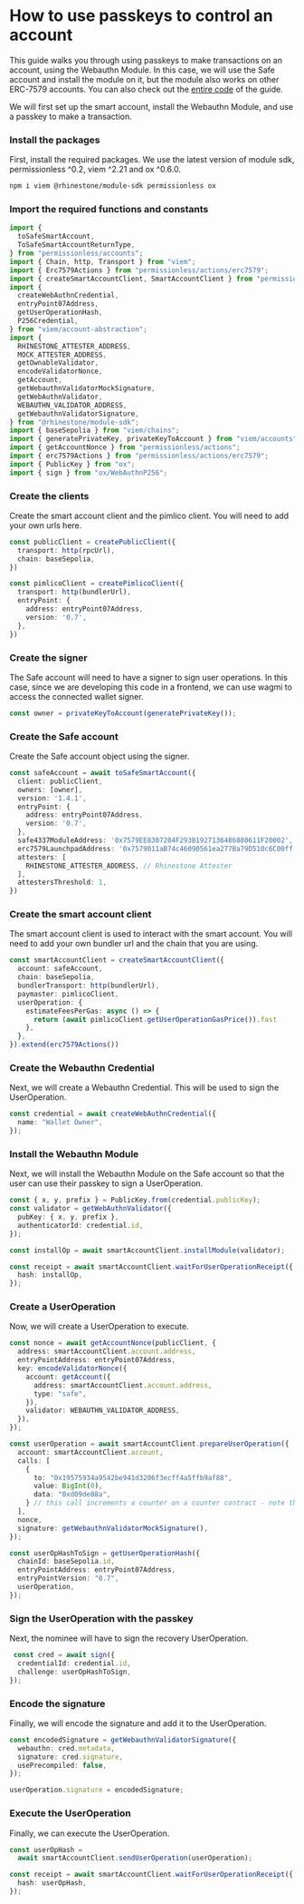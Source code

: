 
# How to use passkeys to control an account

This guide walks you through using passkeys to make transactions on an account, using the Webauthn Module. In this case, we will use the Safe account and install the module on it, but the module also works on other ERC-7579 accounts. You can also check out the [entire code](https://github.com/rhinestonewtf/module-sdk-demos/blob/main/src/app/webauthn/page.tsx) of the guide.

We will first set up the smart account, install the Webauthn Module, and use a passkey to make a transaction.

<Steps>

### Install the packages

First, install the required packages. We use the latest version of module sdk, permissionless ^0.2, viem ^2.21 and ox ^0.6.0.

```sh npm2yarn
npm i viem @rhinestone/module-sdk permissionless ox
```

### Import the required functions and constants

```typescript copy
import {
  toSafeSmartAccount,
  ToSafeSmartAccountReturnType,
} from "permissionless/accounts";
import { Chain, http, Transport } from "viem";
import { Erc7579Actions } from "permissionless/actions/erc7579";
import { createSmartAccountClient, SmartAccountClient } from "permissionless";
import {
  createWebAuthnCredential,
  entryPoint07Address,
  getUserOperationHash,
  P256Credential,
} from "viem/account-abstraction";
import {
  RHINESTONE_ATTESTER_ADDRESS,
  MOCK_ATTESTER_ADDRESS,
  getOwnableValidator,
  encodeValidatorNonce,
  getAccount,
  getWebauthnValidatorMockSignature,
  getWebAuthnValidator,
  WEBAUTHN_VALIDATOR_ADDRESS,
  getWebauthnValidatorSignature,
} from "@rhinestone/module-sdk";
import { baseSepolia } from "viem/chains";
import { generatePrivateKey, privateKeyToAccount } from "viem/accounts";
import { getAccountNonce } from "permissionless/actions";
import { erc7579Actions } from "permissionless/actions/erc7579";
import { PublicKey } from "ox";
import { sign } from "ox/WebAuthnP256";
```

### Create the clients

Create the smart account client and the pimlico client. You will need to add your own urls here.

```typescript copy
const publicClient = createPublicClient({
  transport: http(rpcUrl),
  chain: baseSepolia,
})

const pimlicoClient = createPimlicoClient({
  transport: http(bundlerUrl),
  entryPoint: {
    address: entryPoint07Address,
    version: '0.7',
  },
})
```

### Create the signer

The Safe account will need to have a signer to sign user operations. In this case, since we are developing this code in a frontend, we can use wagmi to access the connected wallet signer.

```typescript copy
const owner = privateKeyToAccount(generatePrivateKey());
```

### Create the Safe account

Create the Safe account object using the signer. 

```typescript copy
const safeAccount = await toSafeSmartAccount({
  client: publicClient,
  owners: [owner],
  version: '1.4.1',
  entryPoint: {
    address: entryPoint07Address,
    version: '0.7',
  },
  safe4337ModuleAddress: '0x7579EE8307284F293B1927136486880611F20002',
  erc7579LaunchpadAddress: '0x7579011aB74c46090561ea277Ba79D510c6C00ff',
  attesters: [
    RHINESTONE_ATTESTER_ADDRESS, // Rhinestone Attester
  ],
  attestersThreshold: 1,
})
```

### Create the smart account client

The smart account client is used to interact with the smart account. You will need to add your own bundler url and the chain that you are using.

```typescript copy
const smartAccountClient = createSmartAccountClient({
  account: safeAccount,
  chain: baseSepolia,
  bundlerTransport: http(bundlerUrl),
  paymaster: pimlicoClient,
  userOperation: {
    estimateFeesPerGas: async () => {
      return (await pimlicoClient.getUserOperationGasPrice()).fast
    },
  },
}).extend(erc7579Actions())
```

### Create the Webauthn Credential

Next, we will create a Webauthn Credential. This will be used to sign the UserOperation.

```typescript copy
const credential = await createWebAuthnCredential({
  name: "Wallet Owner",
});
```

### Install the Webauthn Module

Next, we will install the Webauthn Module on the Safe account so that the user can use their passkey to sign a UserOperation.

```typescript copy
const { x, y, prefix } = PublicKey.from(credential.publicKey);
const validator = getWebAuthnValidator({
  pubKey: { x, y, prefix },
  authenticatorId: credential.id,
});

const installOp = await smartAccountClient.installModule(validator);

const receipt = await smartAccountClient.waitForUserOperationReceipt({
  hash: installOp,
});
```

### Create a UserOperation

Now, we will create a UserOperation to execute.

```typescript copy
const nonce = await getAccountNonce(publicClient, {
  address: smartAccountClient.account.address,
  entryPointAddress: entryPoint07Address,
  key: encodeValidatorNonce({
    account: getAccount({
      address: smartAccountClient.account.address,
      type: "safe",
    }),
    validator: WEBAUTHN_VALIDATOR_ADDRESS,
  }),
});

const userOperation = await smartAccountClient.prepareUserOperation({
  account: smartAccountClient.account,
  calls: [
    {
      to: "0x19575934a9542be941d3206f3ecff4a5ffb9af88",
      value: BigInt(0),
      data: "0xd09de08a",
    } // this call increments a counter on a counter contract - note that this contract might need to be deployed depending on which network this is used on
  ],
  nonce,
  signature: getWebauthnValidatorMockSignature(),
});

const userOpHashToSign = getUserOperationHash({
  chainId: baseSepolia.id,
  entryPointAddress: entryPoint07Address,
  entryPointVersion: "0.7",
  userOperation,
});
```

### Sign the UserOperation with the passkey

Next, the nominee will have to sign the recovery UserOperation.

```typescript copy
 const cred = await sign({
  credentialId: credential.id,
  challenge: userOpHashToSign,
});
```

### Encode the signature

Finally, we will encode the signature and add it to the UserOperation.

```typescript copy
const encodedSignature = getWebauthnValidatorSignature({
  webauthn: cred.metadata,
  signature: cred.signature,
  usePrecompiled: false,
});

userOperation.signature = encodedSignature;
```

### Execute the UserOperation

Finally, we can execute the UserOperation.

```typescript copy
const userOpHash =
  await smartAccountClient.sendUserOperation(userOperation);

const receipt = await smartAccountClient.waitForUserOperationReceipt({
  hash: userOpHash,
});
```

</Steps>
